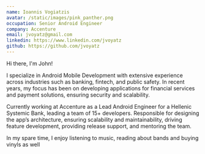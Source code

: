 ```yaml
---
name: Ioannis Vogiatzis
avatar: /static/images/pink_panther.png
occupation: Senior Android Engineer
company: Accenture
email: jvoyatz@gmail.com
linkedin: https://www.linkedin.com/jvoyatz
github: https://github.com/jvoyatz
---
```


Hi there, I'm John!

I specialize in Android Mobile Development with extensive experience across industries such as banking, fintech, and public safety. In recent years, my focus has been on developing applications for financial services and payment solutions, ensuring security and scalability.

Currently working at Accenture as a Lead Android Engineer for a Hellenic Systemic Bank, leading a team of 15+ developers. Responsible for designing the app’s architecture, ensuring scalability and maintainability, driving feature development, providing release support, and mentoring the team.

In my spare time, I enjoy listening to music, reading about bands and buying vinyls as well